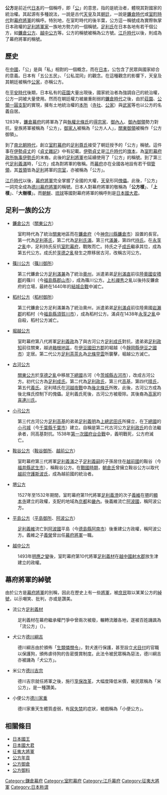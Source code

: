 {{unreferenced|time=2010-10-16T10:02:14+00:00}}
{{japanese|japanese=公方|kana=くぼう|romaji=Kubō}}
'''公方'''是前近代[[日本|日本]]的一個稱呼，即「[[公|公]]」的意思，指的是統治者，體現其對國家的統治權。其起源有多種說法，一說是古代[[天皇|天皇]]及其[[朝廷|朝廷]]，一說是[[鐮倉時代|鐮倉時代]]或[[室町時代|室町時代]]對[[幕府將軍|幕府將軍]]的稱呼。特別地，在室町時代的後半葉，公方這一稱號成為實際執掌日本政權的[[足利將軍家|足利將軍家]]一族地方勢力的一個稱號。[[足利氏|足利氏]]在日本各地有若干個公方，如[[鐮倉公方|鐮倉公方]]、[[越中公方|越中公方]]等。公方的稱號被稱為公方號。[[江戶時代|江戶時代]]以後，則成為了幕府將軍的稱號。

==歷史==
在[[中國|中國]]，「公」是與「私」相對的一個概念，而在[[日本|日本]]，公包含了民眾與國家綜合的意義。日本有「五公五民」、「公私混同」的觀念。在這種觀念的影響下，天皇及其朝廷被稱作[[公家|公家]]，亦稱公方。

在[[平安時代|平安時代]]後期，日本私有的[[莊園|莊園]]大量出現後，國家統治者為強調自己的統治權，公方一詞被大量使用。然而在朝廷權力被嚴重削弱的[[鐮倉時代|鐮倉時代]]之後，由於[[莊園|莊園]]、[[公領|公領]][[一圓支配|一圓支配]]的實現，擁有土地統治權的[[本所|本所]]（[[寺社|寺社]]、[[公家|公家]]）與[[武家|武家]]等也以公方的名義自居。

1283年，[[鐮倉幕府|鐮倉幕府]]的將軍為了與[[執權|執權]][[北條氏|北條氏]]的[[得宗家|得宗家]]、[[御內人|御內人]]、[[御內御領|御內御領]]勢力對抗，皇族將軍被稱為「公方」，[[御家人|御家人]]被稱為「公方人人」，[[關東御領|關東御領]]被稱作「公方御領」。

到了[[南北朝_(日本)|南北朝時代]]，創立[[室町幕府|室町幕府]]的[[足利尊氏|足利尊氏]]接受了朝廷授予的「公方」稱號。這件事在[[伊勢貞丈|伊勢貞丈]]的《[[貞丈雜記|貞丈雜記]]》中有記載。[[伊勢貞丈|伊勢貞丈]]是[[江戶時代|江戶時代]]的[[旗本|旗本]]，為[[室町幕府|室町幕府]][[政所執事|政所執事]][[伊勢氏|伊勢氏]]的末裔。此後的[[足利|足利]][[將軍|將軍]]也延續使用了「公方」的稱號。到了第三代[[足利義滿|足利義滿]]時，「公方」成為對將軍的敬稱。而[[幕府_(日本)|幕府]]亦在全國各地設有若干個[[管領_(幕府)|管領]]，其[[首領|首領]]皆為[[足利|足利]]將軍的[[宗室|宗室]]，亦被稱為「公方」。

[[江戶時代|江戶時代]]以後，[[幕府將軍|幕府將軍]]完全掌握了全國的大權，[[天皇|天皇]]形同[[傀儡|傀儡]]。此後，「公方」一詞完全成為[[德川幕府|德川幕府]][[幕府將軍|將軍]]的稱號。日本人對幕府將軍的敬稱為「'''公方樣'''」、「'''上樣'''」、「'''大樹樣'''」。而[[朝鮮王朝|朝鮮]]、[[琉球國|琉球]]等國對幕府將軍的稱呼則是[[日本國大君|日本國大君]]。

==足利一族的公方==
*[[鐮倉公方|鐮倉公方]]（[[關東公方|關東公方]]）
:室町時代為了統治[[关东地方|關東]]地區而在[[鐮倉府|鐮倉府]]（今[[神奈川縣|神奈川縣]][[鐮倉市|鐮倉市]]）設置的長官。第一代為[[足利基氏|足利基氏]]，第二代為[[足利氏滿|足利氏滿]]，第三代[[足利滿兼|滿兼]]，第四代[[足利持氏|持氏]]。在[[永享之亂|永享之亂]]中，足利持氏反抗[[室町幕府|室町幕府]]，戰敗而亡。持氏之子[[足利成氏|成氏]]繼承其位，成為第五代公方。成氏於[[享德之亂|享德之亂]]發生之際移居古河，改稱古河公方。
*[[篠川公方|篠川公方]]（[[篠川御所|篠川御所]]）
:第三代鐮倉公方[[足利滿兼|足利滿兼]]為了統治[[奧州|奧州]]，派遣弟弟[[足利滿直|足利滿直]]前往[[陸奧國|陸奧國]][[安積郡|安積郡]]的篠川（今[[福島縣|福島縣]][[郡山市|郡山市]]），成為篠川公方。[[上杉禪秀|上杉禪秀]]之亂以後持反鐮倉府的立場，最終在1440年的[[結城合戰|結城合戰]]中滅亡。
*[[稻村公方|稻村公方]]（[[稻村御所|稻村御所]]）
:第三代鐮倉公方足利滿兼為了統治奧州，派遣弟弟[[足利滿貞|足利滿貞]]前往陸奧國[[岩瀨郡|岩瀨郡]]的稻村（今[[福島縣|福島縣]][[須賀川市|須賀川市]]），成為稻村公方。滿貞在1438年[[永享之亂|永享之亂]]中自殺，稻村公方滅亡。
*[[堀越公方|堀越公方]]
:室町幕府第八代將軍[[足利義政|足利義政]]為了與古河公方[[足利成氏|足利成氏]]對抗，遣弟弟[[足利政知|足利政知]]前往關東，越過[[箱根地區|箱根地區]]，在[[伊豆國|伊豆國]][[田方郡|田方郡]]的堀越（今[[靜岡縣|靜岡縣]][[伊豆之國市|伊豆之國市]]）定居。第二代公方[[足利茶茶丸|足利茶茶丸]]為[[北條早雲|北條早雲]]所襲擊，堀越公方滅亡。
*[[古河公方|古河公方]]
:[[關東公方|關東公方]]於[[享德之亂|享德之亂]]中移居[[下總國|下總國]]古河（今[[茨城縣|茨城縣]][[古河市|古河市]]），改成古河公方。初代公方為[[足利成氏|足利成氏]]。第二代為[[足利政氏|足利政氏]]，第三代[[足利高基|高基]]，第四代[[足利晴氏|晴氏]]，第五代[[足利義氏_(古河公方)|義氏]]。足利晴氏在[[河越夜戰|河越夜戰]]中為[[後北條氏|後北條氏]]所敗，此後，古河公方成為後北條氏控制下的傀儡。足利義氏死後，古河公方被廢除。其後裔為[[高家|高家]]的[[喜連川氏|喜連川氏]]。
*[[小弓公方|小弓公方]]
:第三代古河公方[[足利高基|足利高基]]的弟弟[[足利義明|足利義明]]為[[上總武田氏|上總武田氏]]所擁立，在[[下總國|下總國]]的[[小弓城|小弓城]]（今[[千葉縣|千葉縣]][[千葉市|千葉市]]）建立。自稱是第二代古河公方[[足利政氏|足利政氏]]的合法繼承者，同高基對抗。1538年[[第一次國府台之戰|第一次國府台合戰]]中，義明戰死，公方府滅亡。
*[[鞍谷公方|鞍谷公方]]（[[鞍谷御所|鞍谷御所]]、[[越前公方|越前公方]]）
:室町幕府第三代將軍[[足利義滿|足利義滿]]之子[[足利義嗣|足利義嗣]]的子孫居住在[[越前國|越前國]]的鞍谷（今[[福井縣|福井縣]][[武生市|武生市]]），稱鞍谷公方。在[[戰國_(日本)|戰國時期]]，[[朝倉氏|朝倉氏]]曾擁立鞍谷公方以取代[[越前守護|越前守護]][[斯波氏|斯波氏]]，成為越前國的統治者。
*[[堺公方|堺公方]]
:1527年至1532年期間，室町幕府第11代將軍[[足利義澄|足利義澄]]的次子[[足利義維|義維]]在[[堺|堺]]的[[顯本寺|顯本寺]]建立的政權，支配的地域為[[京都|京都]]和[[畿內|畿內]]。後義維流亡[[阿波國|阿波國]]，稱阿波公方。
*[[平島公方|平島公方]]（[[平島御所|平島御所]]、[[阿波公方|阿波公方]]）
:[[足利義維|足利義維]]流亡到[[阿波國|阿波國]]平島（今[[德島縣|德島縣]][[阿南市|阿南市]]）後重建公方政權，稱阿波公方。義維之子[[足利義榮|義榮]]曾出任[[幕府將軍|幕府將軍]]一職。
*[[越中公方|越中公方]]
:1493年[[明應之變|明應之變]]後，室町幕府第10代將軍[[足利義材|足利義材]]在[[越中國|越中國]][[射水郡|射水郡]]放生津建立的政權。

==幕府將軍的綽號==
由於公方是[[幕府將軍|幕府將軍]]的別稱，因此在歷史上有一些[[將軍|將軍]]，被[[庶民|庶民]]取以某某公方的[[綽號|綽號]]，以示嘲笑、批判，亦或是讚美。
*流公方[[足利義材|足利義材]]
:足利義材在幕府繼承權鬥爭中曾兩次被廢，輾轉流離各地，遂被百姓譏諷為「流公方」（{{lang|ja|流れ公方}}）。
*犬公方[[德川綱吉|德川綱吉]]
:德川綱吉由於頒佈「[[生類憐憫令|生類憐憫令]]」，對犬進行保護，甚至設立[[犬目付|犬目付]]的官職以保護狗，頒佈虐待狗的告密獎賞制度。此法令被民眾稱為惡法，德川綱吉亦被譏為「犬公方」。
*米公方[[德川吉宗|德川吉宗]]
:德川吉宗就任將軍之後，施行[[享保改革|享保改革]]，大幅度降低米價，被民眾稱為「米公方」，是一種讚美。
*小便公方[[德川家重|德川家重]]
:德川家重天生體質虛弱，有[[尿失禁|尿失禁]]的症狀，被戲稱為「小便公方」。

==相關條目==
*[[日本國王|日本國王]]
*[[日本國大君|日本國大君]]
*[[征夷大將軍|征夷大將軍]]
*[[公方年貢|公方年貢]]
*[[公方御倉|公方御倉]]
*[[公方御料|公方御料]]
[[Category:鎌倉幕府|Category:鎌倉幕府]]
[[Category:室町幕府|Category:室町幕府]]
[[Category:江戶幕府|Category:江戶幕府]]
[[Category:征夷大將軍|Category:征夷大將軍]]
[[Category:日本称谓|Category:日本称谓]]